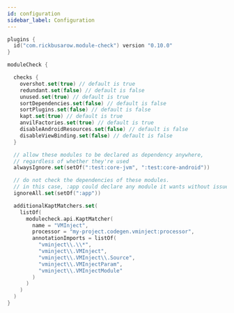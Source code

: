 ```yaml
---
id: configuration
sidebar_label: Configuration
---
```



``` kotlin
plugins {
  id("com.rickbusarow.module-check") version "0.10.0"
}

moduleCheck {

  checks {
    overshot.set(true) // default is true
    redundant.set(false) // default is false
    unused.set(true) // default is true
    sortDependencies.set(false) // default is false
    sortPlugins.set(false) // default is false
    kapt.set(true) // default is true
    anvilFactories.set(true) // default is true
    disableAndroidResources.set(false) // default is false
    disableViewBinding.set(false) // default is false
  }

  // allow these modules to be declared as dependency anywhere,
  // regardless of whether they're used
  alwaysIgnore.set(setOf(":test:core-jvm", ":test:core-android"))

  // do not check the dependencies of these modules.
  // in this case, :app could declare any module it wants without issue
  ignoreAll.set(setOf(":app"))

  additionalKaptMatchers.set(
    listOf(
      modulecheck.api.KaptMatcher(
        name = "VMInject",
        processor = "my-project.codegen.vminject:processor",
        annotationImports = listOf(
          "vminject\\.\\*",
          "vminject\\.VMInject",
          "vminject\\.VMInject\\.Source",
          "vminject\\.VMInjectParam",
          "vminject\\.VMInjectModule"
        )
      )
    )
  )
}
```
